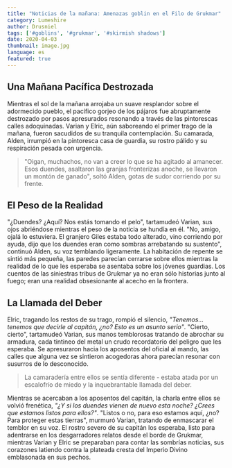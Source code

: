 ```yaml
---
title: "Noticias de la mañana: Amenazas goblin en el Filo de Grukmar"
category: Lumeshire
author: Drusniel
tags: ['#goblins', '#grukmar', '#skirmish shadows']
date: 2020-04-03
thumbnail: image.jpg
language: es
featured: true
---
```

## Una Mañana Pacífica Destrozada

Mientras el sol de la mañana arrojaba un suave resplandor sobre el adormecido pueblo, el pacífico gorjeo de los pájaros fue abruptamente destrozado por pasos apresurados resonando a través de las pintorescas calles adoquinadas. Varian y Elric, aún saboreando el primer trago de la mañana, fueron sacudidos de su tranquila contemplación. Su camarada, Alden, irrumpió en la pintoresca casa de guardia, su rostro pálido y su respiración pesada con urgencia.

> "Oigan, muchachos, no van a creer lo que se ha agitado al amanecer. Esos duendes, asaltaron las granjas fronterizas anoche, se llevaron un montón de ganado", soltó Alden, gotas de sudor corriendo por su frente.

## El Peso de la Realidad

"¿Duendes? ¿Aquí? Nos estás tomando el pelo", tartamudeó Varian, sus ojos abriéndose mientras el peso de la noticia se hundía en él. "No, amigo, ojalá lo estuviera. El granjero Giles estaba todo alterado, vino corriendo por ayuda, dijo que los duendes eran como sombras arrebatando su sustento", continuó Alden, su voz temblando ligeramente. La habitación de repente se sintió más pequeña, las paredes parecían cerrarse sobre ellos mientras la realidad de lo que les esperaba se asentaba sobre los jóvenes guardias. Los cuentos de las siniestras tribus de Grukmar ya no eran sólo historias junto al fuego; eran una realidad obsesionante al acecho en la frontera.

## La Llamada del Deber

Elric, tragando los restos de su trago, rompió el silencio, *"Tenemos... tenemos que decirle al capitán, ¿no? Esto es un asunto serio"*. "Cierto, cierto", tartamudeó Varian, sus manos temblorosas tratando de abrochar su armadura, cada tintineo del metal un crudo recordatorio del peligro que les esperaba. Se apresuraron hacia los aposentos del oficial al mando, las calles que alguna vez se sintieron acogedoras ahora parecían resonar con susurros de lo desconocido.

> La camaradería entre ellos se sentía diferente - estaba atada por un escalofrío de miedo y la inquebrantable llamada del deber.

Mientras se acercaban a los aposentos del capitán, la charla entre ellos se volvió frenética, *"¿Y si los duendes vienen de nuevo esta noche? ¿Crees que estamos listos para ellos?"*. "Listos o no, para eso estamos aquí, ¿no? Para proteger estas tierras", murmuró Varian, tratando de enmascarar el temblor en su voz. El rostro severo de su capitán los esperaba, listo para adentrarse en los desgarradores relatos desde el borde de Grukmar, mientras Varian y Elric se preparaban para contar las sombrías noticias, sus corazones latiendo contra la plateada cresta del Imperio Divino emblasonada en sus pechos.